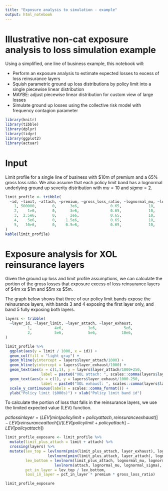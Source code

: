 ```yaml
---
title: "Exposure analysis to simulation - example"
output: html_notebook
---
```


# Illustrative non-cat exposure analysis to loss simulation example

Using a simplified, one line of business example, this notebook will:

- Perform an exposure analysis to estimate expected losses to excess of loss reinsurance layers
- Squish parametric ground up loss distributions by policy limit into a single piecewise linear distribution
- MAYBE: adjust piecewise linear distribution for custom view of large losses
- Simulate ground up losses using the collective risk model with frequency contagion parameter

```r
library(knitr)
library(tibble)
library(dplyr)
library(tidyr)
library(ggplot2)
library(actuar)
```

# Input

Limit profile for a single line of business with \$10m of premium and a 65% gross loss ratio. We also assume that each policy limit band has a lognormal underlying ground up severity distribution with $mu = 10$ and $sigma = 2$.

```r
limit_profile <- tribble(
  ~id, ~limit, ~attach, ~premium, ~gross_loss_ratio, ~lognormal_mu, ~lognormal_sigma,
    1, 500000,       0,      3e6,              0.65,            10,                2,
    2,    1e6,       0,      3e6,              0.65,            10,                2,
    3,  2.5e6,       0,      2e6,              0.65,            10,                2,
    4,    5e6,       0,    1.5e6,              0.65,            10,                2,
    5,   10e6,       0,    0.5e6,              0.65,            10,                2,
)
kable(limit_profile)
```

# Exposure analysis for XOL reinsurance layers

Given the ground up loss and limit profile assumptions, we can calculate the portion of the gross losses that exposure excess of loss reinsurance layers of \$4m xs \$1m and \$5m xs \$5m.

The graph below shows that three of our policy limit bands expose the reinsurance layers, with bands 3 and 4 exposing the first layer only, and band 5 fully exposing both layers.

```r
layers <- tribble(
  ~layer_id, ~layer_limit, ~layer_attach, ~layer_exhaust,
          1,          4e6,           1e6,            5e6,
          2,          5e6,           5e6,           10e6,
)

limit_profile %>% 
  ggplot(aes(y = limit / 1000, x = id)) +
  geom_col(fill = "light gray") +
  geom_hline(yintercept = layers$layer_attach/1000) +
  geom_hline(yintercept = layers$layer_exhaust/1000) +
  geom_text(aes(x = c(1,1), y = layers$layer_attach/1000+250, 
                label = paste0("XOL attach: ", scales::comma(layers$layer_attach/1000))), data = layers) +
  geom_text(aes(x = c(1), y = layers$layer_exhaust/1000-250, 
                label = paste0("XOL exhaust: ", scales::comma(layers$layer_exhaust/1000))), data = layers) +
  scale_y_continuous(labels = scales::comma_format()) +
  ylab("Policy limit ($000s)") + xlab("Policy limit band id")
```

To calculate the portion of loss that falls in the reinsurance layers, we use the limited expected value (LEV) function. 

$pctlossinlayer = (LEV[min(policy limit + policy attach, reinsurance exhaust)] - LEV[reinsurance attach]) / (LEV[policy limit + policy attach] - LEV[policy attach])$

```r
limit_profile_exposure <- limit_profile %>% 
  mutate(limit_plus_attach = limit + attach) %>% 
  crossing(layers) %>% 
  mutate(lev_top = levlnorm(pmin(limit_plus_attach, layer_exhaust), lognormal_mu, lognormal_sigma) - 
                   levlnorm(pmin(limit_plus_attach, layer_attach), lognormal_mu, lognormal_sigma),
         lev_bottom = levlnorm(limit_plus_attach, lognormal_mu, lognormal_sigma) - 
                      levlnorm(attach, lognormal_mu, lognormal_sigma),
         pct_in_layer = lev_top / lev_bottom,
         loss_in_layer = pct_in_layer * premium * gross_loss_ratio)

limit_profile_exposure
```

